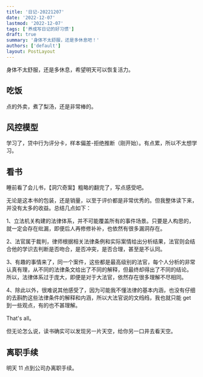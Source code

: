 ```yaml
---
title: '日记-20221207'
date: '2022-12-07'
lastmod: '2022-12-07'
tags: ['养成写日记的好习惯']
draft: true
summary: '身体不太舒服，还是多休息吧！'
authors: ['default']
layout: PostLayout
---
```


身体不太舒服，还是多休息，希望明天可以恢复活力。

## 吃饭

点的外卖，煮了梨汤，还是非常棒的。

## 风控模型

学习了，贷中行为评分卡，样本偏差-拒绝推断（刚开始）。有点累，所以不太想学习。

## 看书

睡前看了会儿书，【洞穴奇案】粗略的翻完了，写点感受吧。

无论是这本书的包装，还是销量，以至于评价都是非常优秀的。但我整体读下来，并没有太多的收益。总结几点如下：

1、立法机关构建的法律体系，并不可能覆盖所有的事件场景。只要是人构思的，就一定会存在纰漏，即便后人再修修补补，也依然有很多漏洞存在。

2、法官属于裁判，律师根据相关法律条例和实际案情给出分析结果，法官则会结合他的学识去判断是否吻合，是否冲突，是否合理，甚至是不认同。

3、有趣的事情来了，同一个案件，这些都是最高级别的法官，每个人分析的非常认真有理，从不同的法律条文给出了不同的解释，但最终却得出了不同的结论。
所以，法律体系过于庞大，即便是对于大法官，依然存在很多理解不尽相同。

4、除此以外，很难说其他感受了，因为可能我不懂法律的基本内涵，也没有仔细的去斟酌这些法律条件的解释和内涵，所以大法官说的文绉绉，我也就只能 get 到一些观点，有的也不甚理解。

That's all。

但无论怎么说，读书确实可以发现另一片天空，给你另一口井去看天空。

## 离职手续

明天 11 点到公司办离职手续。
